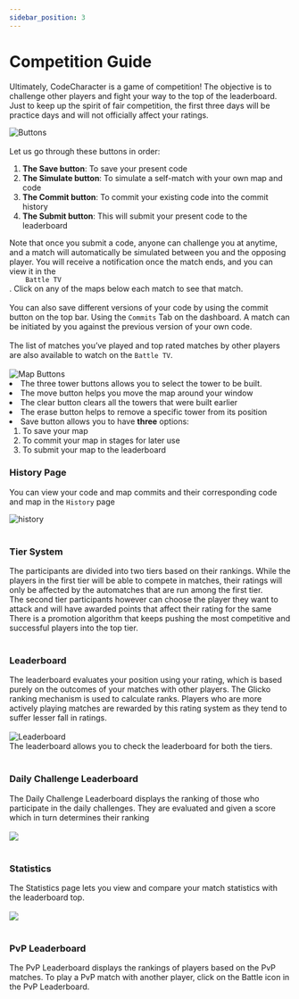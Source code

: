 ```yaml
---
sidebar_position: 3
---
```


# Competition Guide

Ultimately, CodeCharacter is a game of competition! The objective is to challenge other players and fight your way to the top of the leaderboard.
Just to keep up the spirit of fair competition, the first three days will be practice days and will not officially affect your ratings.

<img
    src="/img/Overview/CompetitionGuide/buttons.png"
    alt="Buttons"
    align="center"
/>
<br />
<br />
Let us go through these buttons in order:
<ol>
    <li><b>The Save button</b>: To save your present code</li>
    <li><b>The Simulate button</b>: To simulate a self-match with your own map and code</li>
    <li><b>The Commit button</b>: To commit your existing code into the commit history</li>
    <li><b>The Submit button</b>: This will submit your present code to the leaderboard</li>
</ol>
Note that once you submit a code, anyone can challenge you at anytime, and a match
will automatically be simulated between you and the opposing player. You will receive
a notification once the match ends, and you can view it in the <code>
    Battle TV
</code>
. Click on any of the maps below each match to see that match.
<br />
<br />
You can also save different versions of your code by using the commit button on
the top bar. Using the <code>Commits</code> Tab on the dashboard. A match can be
initiated by you against the previous version of your own code.
<br />
<br />
The list of matches you’ve played and top rated matches by other players are
also available to watch on the <code>Battle TV</code>.
<br />
<br />
<img
    src="/img/Overview/CompetitionGuide/MapButtons.png"
    alt="Map Buttons"
    align="center"
/>
<li>The three tower buttons allows you to select the tower to be built.</li>
<li>The move button helps you move the map around your window</li>
<li>The clear button clears all the towers that were built earlier</li>
<li>The erase button helps to remove a specific tower from its position</li>
<li>
    Save button allows you to have <b>three</b> options:
    <ol>
        <li>To save your map</li>
        <li>To commit your map in stages for later use</li>
        <li>To submit your map to the leaderboard</li>
    </ol>
</li>

<h3>History Page </h3>
You can view your code and map commits and their corresponding code and map in the <code>History</code> page

<img
    src="/img/Overview/CompetitionGuide/history.png"
    alt="history"
    align="center"
/>
<br />
<br />
<h3>Tier System</h3>
The participants are divided into two tiers based on their rankings. While the players in the first tier will be able to compete in matches, 
their ratings will only be affected by the automatches that are run among the first tier.
<br />
The second tier participants however can choose the player they want to attack and will have awarded points that affect their rating for 
the same
<br />
There is a promotion algorithm that keeps pushing the most competitive and successful players into the top tier.
<br />
<br />
<h3>Leaderboard </h3>
The leaderboard evaluates your position using your rating, which is based purely
on the outcomes of your matches with other players. The Glicko ranking mechanism
is used to calculate ranks. Players who are more actively playing matches are rewarded
by this rating system as they tend to suffer lesser fall in ratings.
<br />
<br />
<img
    src="/img/Overview/CompetitionGuide/leaderboard.png"
    alt="Leaderboard"
    align="center"
/>
<br /> The leaderboard allows you
to check the leaderboard for both the tiers.
<br/>
<br />
<h3> Daily Challenge Leaderboard </h3>
The Daily Challenge Leaderboard displays the ranking of those who participate in the daily challenges. They are evaluated and given a score which in turn determines their ranking
<br />
<br />
<img 
    src="/img/Overview/CompetitionGuide/dcLeaderboard.png"
    al="DC Leaderboard"
    align="center"
/>
<br />
<br />
<h3> Statistics  </h3>
The Statistics page lets you view and compare your match statistics with the leaderboard top.
<br />
<br />
<img 
    src="/img/Overview/Stats/stats.png"
    al="DC Leaderboard"
    align="center"
/>
<br />
<br />

<h3> PvP Leaderboard </h3>
The PvP Leaderboard displays the rankings of players based on the PvP matches. To play a PvP match with another player, click on the Battle icon in the PvP Leaderboard.
<br />
<br />
